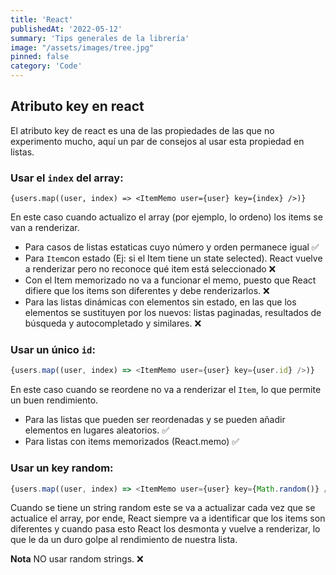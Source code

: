 ```yaml
---
title: 'React'
publishedAt: '2022-05-12'
summary: 'Tips generales de la librería'
image: "/assets/images/tree.jpg"
pinned: false
category: 'Code'
---
```


## Atributo key en react

El atributo key de react es una de las propiedades de las que no experimento mucho,
aquí un par de consejos al usar esta propiedad en listas.

### Usar el `index` del array:

```tsx
{users.map((user, index) => <ItemMemo user={user} key={index} />)}
```
En este caso cuando actualizo el array (por ejemplo, lo ordeno) los items se van a
renderizar.
- Para casos de listas estaticas cuyo número y orden permanece igual ✅
- Para `Item`con estado (Ej: si el Item tiene un state selected). React vuelve a renderizar pero no reconoce qué item está seleccionado ❌
- Con el Item memorizado no va a funcionar el memo, puesto que React difiere que los items son diferentes y debe renderizarlos. ❌
- Para las listas dinámicas con elementos sin estado, en las que los elementos se sustituyen por los nuevos: listas paginadas,
resultados de búsqueda y autocompletado y similares. ❌

### Usar un único `id`:

```ts
{users.map((user, index) => <ItemMemo user={user} key={user.id} />)}
```

En este caso cuando se reordene no va a renderizar el `Item`, lo que permite un buen rendimiento.

- Para las listas que pueden ser reordenadas y se pueden añadir elementos en lugares aleatorios. ✅
- Para listas con items memorizados (React.memo) ✅

### Usar un key random:

```ts
{users.map((user, index) => <ItemMemo user={user} key={Math.random()} />)}
```

Cuando se tiene un string random este se va a actualizar cada vez que se actualice el array,
por ende, React siempre va a identificar que los items son diferentes y cuando pasa esto
React los desmonta y vuelve a renderizar, lo que le da un duro golpe al rendimiento de nuestra lista.

**Nota** NO usar random strings. ❌

